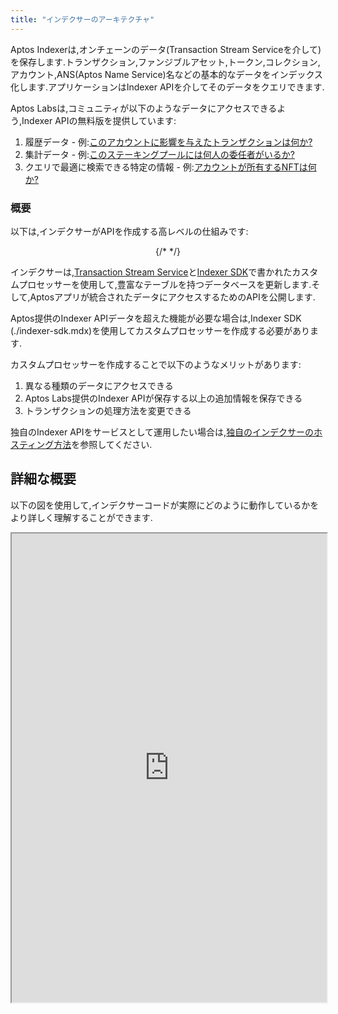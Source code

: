 ```yaml
---
title: "インデクサーのアーキテクチャ"
---
```


Aptos Indexerは,オンチェーンのデータ(Transaction Stream Serviceを介して)を保存します.トランザクション,ファンジブルアセット,トークン,コレクション,アカウント,ANS(Aptos Name Service)名などの基本的なデータをインデックス化します.アプリケーションはIndexer APIを介してそのデータをクエリできます.





Aptos Labsは,コミュニティが以下のようなデータにアクセスできるよう,Indexer APIの無料版を提供しています:

1. 履歴データ - 例:[このアカウントに影響を与えたトランザクションは何か?](/ja/build/indexer/account-transactions)
2. 集計データ - 例:[このステーキングプールには何人の委任者がいるか?](/ja/build/indexer/get-delegators)
3. クエリで最適に検索できる特定の情報 - 例:[アカウントが所有するNFTは何か?](/ja/build/indexer/get-nfts)

### 概要

以下は,インデクサーがAPIを作成する高レベルの仕組みです:

<center>
  {/* <ThemedImage alt="Signed Transaction Flow" sources={"type":"mdxJsxAttributeValueExpression","value":"{\n    light: '/docs/indexer-architecture-light.svg',\n    dark: '/docs/indexer-architecture-dark.svg',\n  }","data":{"estree":{"type":"Program","start":702,"end":813,"body":[{"type":"ExpressionStatement","expression":{"type":"ObjectExpression","start":702,"end":813,"loc":{"start":{"line":25,"column":13,"offset":702},"end":{"line":28,"column":5,"offset":813}},"properties":[{"type":"Property","start":710,"end":755,"loc":{"start":{"line":26,"column":6,"offset":710},"end":{"line":26,"column":51,"offset":755}},"method":false,"shorthand":false,"computed":false,"key":{"type":"Identifier","start":710,"end":715,"loc":{"start":{"line":26,"column":6,"offset":710},"end":{"line":26,"column":11,"offset":715}},"name":"light","range":[710,715]},"value":{"type":"Literal","start":717,"end":755,"loc":{"start":{"line":26,"column":13,"offset":717},"end":{"line":26,"column":51,"offset":755}},"value":"/docs/indexer-architecture-light.svg","raw":"'/docs/indexer-architecture-light.svg'","range":[717,755]},"kind":"init","range":[710,755]},{"type":"Property","start":763,"end":806,"loc":{"start":{"line":27,"column":6,"offset":763},"end":{"line":27,"column":49,"offset":806}},"method":false,"shorthand":false,"computed":false,"key":{"type":"Identifier","start":763,"end":767,"loc":{"start":{"line":27,"column":6,"offset":763},"end":{"line":27,"column":10,"offset":767}},"name":"dark","range":[763,767]},"value":{"type":"Literal","start":769,"end":806,"loc":{"start":{"line":27,"column":12,"offset":769},"end":{"line":27,"column":49,"offset":806}},"value":"/docs/indexer-architecture-dark.svg","raw":"'/docs/indexer-architecture-dark.svg'","range":[769,806]},"kind":"init","range":[763,806]}],"range":[702,813]},"start":702,"end":813,"loc":{"start":{"line":25,"column":13,"offset":702},"end":{"line":28,"column":5,"offset":813}},"range":[702,813]}],"sourceType":"module","comments":[],"loc":{"start":{"line":25,"column":13,"offset":702},"end":{"line":28,"column":5,"offset":813}},"range":[702,813]}}}></ThemedImage> */}
</center>

インデクサーは,[Transaction Stream Service](/ja/build/indexer/txn-stream)と[Indexer SDK](/ja/build/indexer/indexer-sdk)で書かれたカスタムプロセッサーを使用して,豊富なテーブルを持つデータベースを更新します.そして,Aptosアプリが統合されたデータにアクセスするためのAPIを公開します.

Aptos提供のIndexer APIデータを超えた機能が必要な場合は,Indexer SDK (./indexer-sdk.mdx)を使用してカスタムプロセッサーを作成する必要があります.

カスタムプロセッサーを作成することで以下のようなメリットがあります:

1. 異なる種類のデータにアクセスできる
2. Aptos Labs提供のIndexer APIが保存する以上の追加情報を保存できる
3. トランザクションの処理方法を変更できる

独自のIndexer APIをサービスとして運用したい場合は,[独自のインデクサーのホスティング方法](/ja/build/indexer/self-hosted)を参照してください.

## 詳細な概要

以下の図を使用して,インデクサーコードが実際にどのように動作しているかをより詳しく理解することができます.

<div style={{textAlign:"center"}}>
  <div style={{marginBottom: 20}}>
    <iframe style={{border: "1px solid rgba(0, 0, 0, 0.1);"}} width="100%" height="750" src="https://www.figma.com/embed?embed_host=share&url=https%3A%2F%2Fwww.figma.com%2Ffile%2FsVhSOGR7ZT4CdeUzlXyduD%2FIndexer-Overview%3Ftype%3Dwhiteboard%26node-id%3D0%253A1%26t%3DUnUKeEaBE7ETMksb-1" allowfullscreen />
  </div>
</div>
